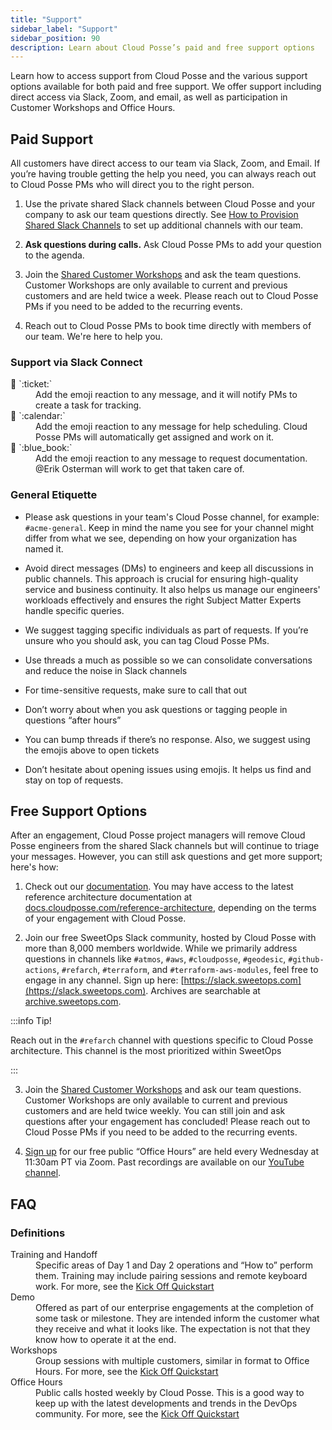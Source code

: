 ```yaml
---
title: "Support"
sidebar_label: "Support"
sidebar_position: 90
description: Learn about Cloud Posse’s paid and free support options
---
```


<Intro>
Learn how to access support from Cloud Posse and the various support options available for both paid and free support. We offer support including direct access via Slack, Zoom, and email, as well as participation in Customer Workshops and Office Hours.
</Intro>

## Paid Support

All customers have direct access to our team via Slack, Zoom, and Email. If you’re having trouble getting the help you need, you can always reach out to Cloud Posse PMs who will direct you to the right person.

1. Use the private shared Slack channels between Cloud Posse and your company to ask our team questions directly. See [How to Provision Shared Slack Channels](/reference-architecture/how-to-guides/integrations/how-to-provision-shared-slack-channels) to set up additional channels with our team.

2. **Ask questions during calls.** Ask Cloud Posse PMs to add your question to the agenda.

3. Join the [Shared Customer Workshops](/reference-architecture/fundamentals/kick-off/#shared-customer-workshop) and ask the team questions. Customer Workshops are only available to current and previous customers and are held twice a week. Please reach out to Cloud Posse PMs if you need to be added to the recurring events.

4. Reach out to Cloud Posse PMs to book time directly with members of our team. We're here to help you.

### Support via Slack Connect

<dl>
<dt>🎫 `:ticket:`</dt>
<dd>
Add the emoji reaction to any message, and it will notify PMs to create a task for tracking.
</dd>

<dt>📆 `:calendar:`</dt>
<dd>
 Add the emoji reaction to any message for help scheduling. Cloud Posse PMs will automatically get assigned and work on it.
</dd>

<dt>📘 `:blue_book:`</dt>
<dd>
Add the emoji reaction to any message to request documentation. @Erik Osterman will work to get that taken care of.
</dd>
</dl>





### General Etiquette

- Please ask questions in your team's Cloud Posse channel, for example: `#acme-general`. Keep in mind the name you see for your channel might differ from what we see, depending on how your organization has named it.

- Avoid direct messages (DMs) to engineers and keep all discussions in public channels. This approach is crucial for ensuring high-quality service and business continuity. It also helps us manage our engineers' workloads effectively and ensures the right Subject Matter Experts handle specific queries.

- We suggest tagging specific individuals as part of requests. If you’re unsure who you should ask, you can tag Cloud Posse PMs.

- Use threads a much as possible so we can consolidate conversations and reduce the noise in Slack channels

- For time-sensitive requests, make sure to call that out

- Don’t worry about when you ask questions or tagging people in questions “after hours”

- You can bump threads if there’s no response. Also, we suggest using the emojis above to open tickets

- Don’t hesitate about opening issues using emojis. It helps us find and stay on top of requests.

## Free Support Options

After an engagement, Cloud Posse project managers will remove Cloud Posse engineers from the shared Slack channels but will continue to triage your messages. However, you can still ask questions and get more support; here's how:

1. Check out our [documentation](https://docs.cloudposse.com). You may have access to the latest reference architecture documentation at [docs.cloudposse.com/reference-architecture](https://docs.cloudposse.com/reference-architecture/), depending on the terms of your engagement with Cloud Posse.

2. Join our free SweetOps Slack community, hosted by Cloud Posse with more than 8,000 members worldwide. While we primarily address questions in channels like `#atmos`, `#aws`, `#cloudposse`, `#geodesic`, `#github-actions`, `#refarch`, `#terraform`, and `#terraform-aws-modules`, feel free to engage in any channel. Sign up here: [https://slack.sweetops.com](https://slack.sweetops.com). Archives are searchable at [archive.sweetops.com](https://archive.sweetops.com).


:::info Tip!

Reach out in the `#refarch` channel with questions specific to Cloud Posse architecture. This channel is the most prioritized within SweetOps

:::

3. Join the [Shared Customer Workshops](/reference-architecture/fundamentals/kick-off/#shared-customer-workshop) and ask our team questions. Customer Workshops are only available to current and previous customers and are held twice weekly. You can still join and ask questions after your engagement has concluded! Please reach out to Cloud Posse PMs if you need to be added to the recurring events.

4. [Sign up](https://cloudposse.com/office-hours/) for our free public “Office Hours” are held every Wednesday at 11:30am PT via Zoom. Past recordings are available on our [YouTube channel](https://youtube.com/cloudposse).

## FAQ

### Definitions

<dl>
  <dt>Training and Handoff</dt>
  <dd>Specific areas of Day 1 and Day 2 operations and “How to” perform them. Training may include pairing sessions and remote keyboard work. For more, see the <a href="https://docs.cloudposse.com/reference-architecture/fundamentals/kick-off/#handoff-calls">Kick Off Quickstart</a></dd>

  <dt>Demo</dt>
  <dd>Offered as part of our enterprise engagements at the completion of some task or milestone. They are intended inform the customer what they receive and what it looks like. The expectation is not that they know how to operate it at the end.</dd>

  <dt>Workshops</dt>
  <dd>Group sessions with multiple customers, similar in format to Office Hours. For more, see the <a href="https://docs.cloudposse.com/reference-architecture/fundamentals/kick-off/#shared-customer-workshop">Kick Off Quickstart</a></dd>

  <dt>Office Hours</dt>
  <dd>Public calls hosted weekly by Cloud Posse. This is a good way to keep up with the latest developments and trends in the DevOps community. For more, see the <a href="https://docs.cloudposse.com/reference-architecture/fundamentals/kick-off/#community-office-hours">Kick Off Quickstart</a></dd>
</dl>
